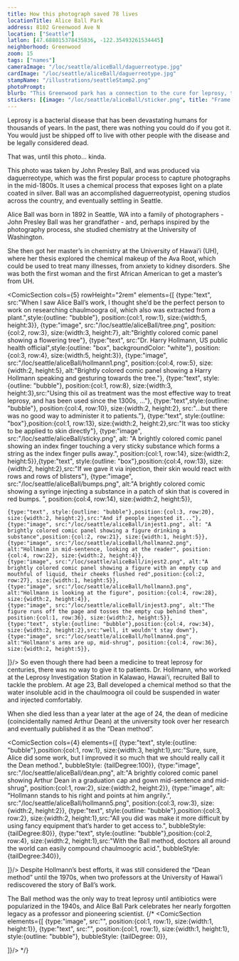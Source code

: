 ```yaml
---
title: How this photograph saved 78 lives
locationTitle: Alice Ball Park
address: 8102 Greenwood Ave N
location: ["Seattle"] 
latlon: [47.688015378435836, -122.35493261534445]
neighborhood: Greenwood
zoom: 15
tags: ["names"]
cameraImage: "/loc/seattle/aliceBall/daguerreotype.jpg"
cardImage: "/loc/seattle/aliceBall/daguerreotype.jpg"
stampName: "/illustrations/seattleStamp2.png"
photoPrompt:
blurb: "This Greenwood park has a connection to the cure for leprosy, the University of Hawai'i, and a pioneering scientist. Read on to see how they all connect."
stickers: [{image: "/loc/seattle/aliceBall/sticker.png", title: "Frame of John Presley Ball photograph", linkOut: "https://www.loc.gov/resource/ppmsca.80088"},{image: "/loc/seattle/aliceBall/khi.png", title: "Kalaupapa Social Hall in the Historic American Buildings Survey", linkOut: "https://www.loc.gov/resource/hhh.hi0098.sheet/?sp=1"},{image: "/loc/seattle/aliceBall/tree.png"},{image: "/loc/seattle/aliceBall/injest2.png"},]
---
```


Leprosy is a bacterial disease that has been devastating humans for thousands of years. In the past, there was nothing you could do if you got it. You would just be shipped off to live with other people with the disease and be legally considered dead.

<LOCItem
    type="pnp"
    image="/loc/seattle/aliceBall/kaluapapa.jpg"
    linkOut="https://www.loc.gov/resource/hhh.hi0098.sheet/?sp=1"
    caption="Architectural survey drawing of the Kalaupapa Social Hall that was a part of the Kalaupapa Settlement for leprosy patients."
    alt="A composite black and white drawing showing a side view of the Kalupapa Social Hall, an aerial sketch of the peninsula the hall is located on, and map drawing indicating where on hall is located on the peninsula. "/>

That was, until this photo... kinda.

<LOCItem
    type="pnp"
    image="/loc/seattle/aliceBall/daguerreotype.jpg"
    caption="Daguerreotype by John Presley Ball"
    alt="A black and white daguerreotype portrait of a woman in a long-sleeved dress, seated and posed with her arm on a side table. The portrait is inside the right side of an opened case, the left side of the case is lined with red velvet."
    linkOut="https://www.loc.gov/resource/ppmsca.80088/"/>

This photo was taken by John Presley Ball, and was produced via daguerreotype, which was the first popular process to capture photographs in the mid-1800s. It uses a chemical process that exposes light on a plate coated in silver. Ball was an accomplished daguerreotypist, opening studios across the country, and eventually settling in Seattle.

Alice Ball was born in 1892 in Seattle, WA into a family of photographers - John Presley Ball was her grandfather - and, perhaps inspired by the photography process, she studied chemistry at the University of Washington.

She then got her master’s in chemistry at the University of Hawai’i (UH), where her thesis explored the chemical makeup of the Ava Root, which could be used to treat many illnesses, from anxiety to kidney disorders. She was both the first woman and the first African American to get a master’s from UH.

<ComicSection cols={5} rowHeight="2rem" elements={[
    {type:"text", src:"When I saw Alice Ball’s work, I thought she’d be the perfect person to work on researching chaulmoogra oil, which also was extracted from a plant.",style:{outline: "bubble"}, position:{col:1, row:1}, size:{width:5, height:3}},
    {type:"image", src:"/loc/seattle/aliceBall/tree.png", position:{col:2, row:3}, size:{width:3, height:7}, alt:"Brightly colored comic panel showing a flowering tree"},
    {type:"text", src:"Dr. Harry Hollmann, US public health official",style:{outline: "box", backgroundColor: "white"}, position:{col:3, row:4}, size:{width:5, height:3}},
    {type:"image", src:"/loc/seattle/aliceBall/hollmann1.png", position:{col:4, row:5}, size:{width:2, height:5}, alt:"Brightly colored comic panel showing a Harry Hollmann speaking and gesturing towards the tree."},
    {type:"text", style:{outline: "bubble"}, position:{col:1, row:8}, size:{width:3, height:3},src:"Using this oil as treatment was the most effective way to treat leprosy, and has been used since the 1300s, ..."},
    {type:"text",style:{outline: "bubble"}, position:{col:4, row:10}, size:{width:2, height:2}, src:"...but there was no good way to administer it to patients."},
    {type:"text", style:{outline: "box"},position:{col:1, row:13}, size:{width:2, height:2},src:"It was too sticky to be applied to skin directly"},
    {type:"image", src:"/loc/seattle/aliceBall/sticky.png", alt: "A brightly colored comic panel showing an index finger touching a very sticky substance which forms a string as the index finger pulls away.", position:{col:1, row:14}, size:{width:2, height:5}},{type:"text", style:{outline: "box"},position:{col:4, row:13}, size:{width:2, height:2},src:"If we gave it via injection, their skin would react with rows and rows of blisters"},
    {type:"image", src:"/loc/seattle/aliceBall/bumps.png", alt:"A brightly colored comic showing a syringe injecting a substance in a patch of skin that is covered in red bumps. ", position:{col:4, row:14}, size:{width:2, height:5}},

    {type:"text", style:{outline: "bubble"},position:{col:3, row:20}, size:{width:2, height:2},src:"And if people ingested it..."},
    {type:"image", src:"/loc/seattle/aliceBall/injest1.png", alt: "A brightly colored comic panel showing a figure drinking a substance",position:{col:2, row:21}, size:{width:1, height:5}},
    {type:"image", src:"/loc/seattle/aliceBall/hollmann2.png", alt:"Hollmann in mid-sentence, looking at the reader", position:{col:4, row:22}, size:{width:2, height:4}},
    {type:"image", src:"/loc/seattle/aliceBall/injest2.png", alt:"A brightly colored comic panel showing a figure with an empty cup and mouthful of liquid, their cheeks flushed red",position:{col:2, row:27}, size:{width:1, height:5}},
    {type:"image", src:"/loc/seattle/aliceBall/hollmann3.png", alt:"Hollmann is looking at the figure", position:{col:4, row:28}, size:{width:2, height:4}},
    {type:"image", src:"/loc/seattle/aliceBall/injest3.png", alt:"The figure runs off the page and tosses the empty cup behind them", position:{col:1, row:36}, size:{width:2, height:5}},
    {type:"text", style:{outline: "bubble"},position:{col:4, row:34}, size:{width:2, height:2},src:"well, it wouldn't stay down"},
    {type:"image", src:"/loc/seattle/aliceBall/hollmann4.png", alt:"Hollmann's arms are up, mid-shrug", position:{col:4, row:36}, size:{width:2, height:5}},
]}/> 
So even though there had been a medicine to treat leprosy for centuries, there was no way to give it to patients. Dr. Hollmann, who worked at the Leprosy Investigation Station in Kalawao, Hawai'i, recruited Ball to tackle the problem. At age 23, Ball developed a chemical method so that the water insoluble acid in the chaulmoogra oil could be suspended in water and injected comfortably.

When she died less than a year later at the age of 24, the dean of medicine (coincidentally named Arthur Dean) at the university took over her research and eventually published it as the “Dean method”.

<ComicSection cols={4} elements={[
    {type:"text", style:{outline: "bubble"},position:{col:1, row:1}, size:{width:3, height:1},src:"Sure, sure, Alice did some work, but I improved it so much that we should really call it the Dean method.", bubbleStyle: {tailDegree:100}},
    {type:"image", src:"/loc/seattle/aliceBall/dean.png", alt:"A brightly colored comic panel showing Arthur Dean in a graduation cap and gown mid-sentence and mid-shrug", position:{col:1, row:2}, size:{width:2, height:2}},
    {type:"image", alt: "Hollmann stands to his right and points at him angrily.", src:"/loc/seattle/aliceBall/hollmann5.png", position:{col:3, row:3}, size:{width:2, height:2}},
    {type:"text", style:{outline: "bubble"},position:{col:3, row:2}, size:{width:2, height:1},src:"All you did was make it more difficult by using fancy equipment that’s harder to get access to.", bubbleStyle: {tailDegree:80}},
    {type:"text", style:{outline: "bubble"},position:{col:2, row:4}, size:{width:2, height:1},src:"With the Ball method, doctors all around the world can easily compound chaulmoogric acid.", bubbleStyle: {tailDegree:340}},

]}/> 
Despite Hollmann’s best efforts, it was still considered the “Dean method” until the 1970s, when two professors at the University of Hawai’i rediscovered the story of Ball’s work.

The Ball method was the only way to treat leprosy until antibiotics were popularized in the 1940s, and Alice Ball Park celebrates her nearly forgotten legacy as a professor and pioneering scientist.
{/* <ComicSection elements={[
    {type:"image", src:"", position:{col:1, row:1}, size:{width:1, height:1}},
    {type:"text", src:"", position:{col:1, row:1}, size:{width:1, height:1}, style:{outline: "bubble"}, bubbleStyle: {tailDegree: 0}},

]}/>  */}
